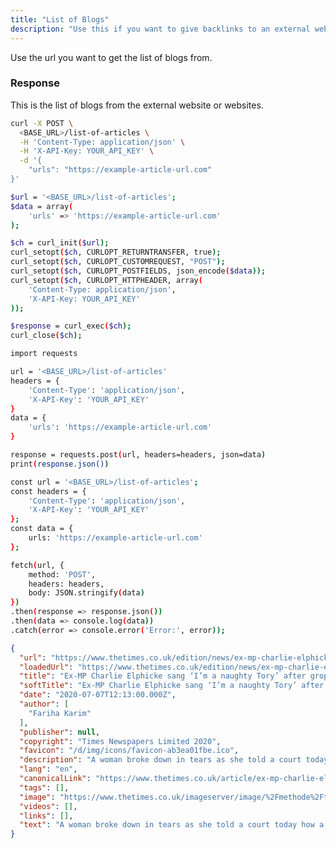 ```yaml
---
title: "List of Blogs"
description: "Use this if you want to give backlinks to an external website."
---
```


<ParamField body="urls" type="string">
    Use the url you want to get the list of blogs from.
</ParamField>


### Response

<ResponseField name="list_of_articles" type="string">
This is the list of blogs from the external website or websites.
</ResponseField>


<RequestExample>

```bash cURL
curl -X POST \
  <BASE_URL>/list-of-articles \
  -H 'Content-Type: application/json' \
  -H 'X-API-Key: YOUR_API_KEY' \
  -d '{
    "urls": "https://example-article-url.com"
}'

```

```bash PHP
$url = '<BASE_URL>/list-of-articles';
$data = array(
    'urls' => 'https://example-article-url.com'
);

$ch = curl_init($url);
curl_setopt($ch, CURLOPT_RETURNTRANSFER, true);
curl_setopt($ch, CURLOPT_CUSTOMREQUEST, "POST");
curl_setopt($ch, CURLOPT_POSTFIELDS, json_encode($data));
curl_setopt($ch, CURLOPT_HTTPHEADER, array(
    'Content-Type: application/json',
    'X-API-Key: YOUR_API_KEY'
));

$response = curl_exec($ch);
curl_close($ch);

```

```bash Python
import requests

url = '<BASE_URL>/list-of-articles'
headers = {
    'Content-Type': 'application/json',
    'X-API-Key': 'YOUR_API_KEY'
}
data = {
    'urls': 'https://example-article-url.com'
}

response = requests.post(url, headers=headers, json=data)
print(response.json())

```

```bash JavaScript
const url = '<BASE_URL>/list-of-articles';
const headers = {
    'Content-Type': 'application/json',
    'X-API-Key': 'YOUR_API_KEY'
};
const data = {
    urls: 'https://example-article-url.com'
};

fetch(url, {
    method: 'POST',
    headers: headers,
    body: JSON.stringify(data)
})
.then(response => response.json())
.then(data => console.log(data))
.catch(error => console.error('Error:', error));

```


</RequestExample>

<ResponseExample>

```json Example Response 
{
  "url": "https://www.thetimes.co.uk/edition/news/ex-mp-charlie-elphicke-sang-i-m-a-naughty-tory-after-groping-woman-court-told-nnr6nlw89",
  "loadedUrl": "https://www.thetimes.co.uk/edition/news/ex-mp-charlie-elphicke-sang-i-m-a-naughty-tory-after-groping-woman-court-told-nnr6nlw89",
  "title": "Ex-MP Charlie Elphicke sang ‘I’m a naughty Tory’ after groping woman, court told",
  "softTitle": "Ex-MP Charlie Elphicke sang ‘I’m a naughty Tory’ after groping woman, court told",
  "date": "2020-07-07T12:13:00.000Z",
  "author": [
    "Fariha Karim"
  ],
  "publisher": null,
  "copyright": "Times Newspapers Limited 2020",
  "favicon": "/d/img/icons/favicon-ab3ea01fbe.ico",
  "description": "A woman broke down in tears as she told a court today how a former Tory MP sexually assaulted her at his home while his children were in bed.The woman, who cannot be identified for legal reasons, told",
  "lang": "en",
  "canonicalLink": "https://www.thetimes.co.uk/article/ex-mp-charlie-elphicke-sang-i-m-a-naughty-tory-after-groping-woman-court-told-nnr6nlw89",
  "tags": [],
  "image": "https://www.thetimes.co.uk/imageserver/image/%2Fmethode%2Ftimes%2Fprod%2Fweb%2Fbin%2Fdfdec16c-bf85-11ea-bb37-3d3cce807650.jpg?crop=3023%2C1700%2C238%2C316&resize=685",
  "videos": [],
  "links": [],
  "text": "A woman broke down in tears as she told a court today how a former Tory MP sexually assaulted her at his home while his children were in bed.\n\nThe woman, who cannot be identified for legal reasons, told Southwark crown court that Charlie Elphicke had invited her for a drink in 2007 while his wife Natalie was away on a business trip.\n\nShe said that the children were in bed and she had a cup of tea while Mr Elphicke drank wine in the garden and they chatted.\n\nAfter about an hour, she said, “the weather changed so he suggested they go inside to the lounge” and they shared a £40 bottle of wine.\n\nShe said they carried on talking in the living room"
}
```

</ResponseExample>


&nbsp;
#
&nbsp;
#
&nbsp;